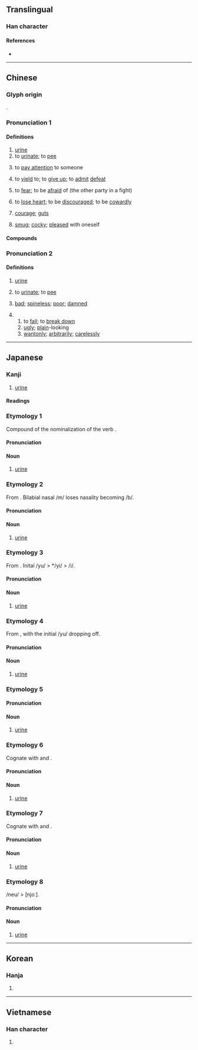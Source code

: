 {{character info/new}}
==Translingual==

===Han character===
{{Han char|rn=44|rad=尸|as=04|sn=7|four=77232|canj=SE|ids=⿸尸水}}

====References====
* {{Han ref|kx=0300.200|dkj=07651|dj=0596.130|hdz=20966.150|uh=5C3F|ud=23615|bh=A7BF|bd=42943}}

----

==Chinese==
{{zh-forms}}

===Glyph origin===
{{Han etym}}
{{Han compound|尸|水|ls=ic|t1=body|t2=water}}.

===Pronunciation 1===
{{zh-pron
|m=niào
|m-s=nyiao4
|c=niu6
|h=pfs=ngiau
|md=niêu
|mn=qz,tp,xm:liō/kh,zz:jiō/niāu
|mn_note=liō, jiō - colloquial; niāu - literary
|w=2'nyiau
|mc=y
|oc=y
|cat=n,v,m:a
}}

====Definitions====
{{zh-hanzi}}

# [[urine]] {{zh-mw|m:泡|c:篤}}
# to [[urinate]]; to [[pee]]
# {{lb|zh|dialectal Mandarin}} to [[pay attention]] to someone
# {{lb|zh|dialectal Mandarin}} to [[yield]] to; to [[give up]]; to [[admit]] [[defeat]]
# {{lb|zh|dialectal Mandarin}} to [[fear]]; to be [[afraid]] of (the other party in a fight)
# {{lb|zh|dialectal Mandarin}} to [[lose heart]]; to be [[discouraged]]; to be [[cowardly]]
# {{lb|zh|dialectal Mandarin}} [[courage]]; [[guts]]
# {{lb|zh|dialectal Mandarin}} [[smug]]; [[cocky]]; [[pleased]] with oneself

====Compounds====
{{zh-der|尿嘧啶|利尿|利尿劑|夜尿症|導尿|導尿管|尿出子|尿囊|尿壺|尿失禁|尿尿|尿尿把把|尿布|尿布疹|尿床|尿急|尿毒症|尿流屁滾|尿液|尿液篩檢|尿炕|尿片|尿療法|尿盆兒|尿素|尿肥|尿袋|尿道|尿道感染|尿道炎|尿酸|尿鱉|尿鱉子|屁滾尿流|屎尿|屎滾尿流|憋尿|抗利尿素|排尿|撒尿|有尿小子|泌尿|泌尿器|泌尿外科|泌尿管|無尿症|糖尿病|紙尿布|紙尿片|紙尿褲|蛋白尿|血尿|輸尿管|遺尿|頻尿|尿崩症}}

===Pronunciation 2===
{{zh-pron
|m=suī
|c=seoi1,syu4
|mn-t=su1
|w=1sr
|cat=n,v,m:a,m:adv
}}

====Definitions====
{{zh-hanzi}}

# {{lb|zh|colloquial}} [[urine]]
# {{lb|zh|colloquial}} to [[urinate]]; to [[pee]]
# {{lb|zh|dialectal Mandarin}} [[bad]]; [[spineless]]; [[poor]]; [[damned]]
# {{lb|zh|Southwestern Mandarin}}
## to [[fail]]; to [[break down]]
## [[ugly]]; [[plain]]-looking
## [[wantonly]]; [[arbitrarily]]; [[carelessly]]

----

==Japanese==

===Kanji===
{{ja-kanji|grade=c|rs=尸04}}

# [[urine]]

====Readings====
{{ja-readings
|goon=にょう<ねう
|kanon=じょう<でう
|kun=ゆまり-, ゆばり-, いばり-, ばり-
}}

===Etymology 1===
Compound of {{m|ja|湯|tr=yu||warm water}} the nominalization of the verb {{m|ja|放る|tr=maru||excrete}}.

====Pronunciation====
{{ja-pron|yomi=k|ゆまり}}

====Noun====
{{ja-noun|ゆまり}}

# [[urine]]

===Etymology 2===
From {{m|ja|尿|tr=yumari}}. Bilabial nasal /m/ loses nasality becoming /b/.

====Pronunciation====
{{ja-pron|yomi=k|ゆばり}}

====Noun====
{{ja-noun|ゆばり}}

# [[urine]]

===Etymology 3===
From {{m|ja|尿|tr=yubari}}. Inital /yu/ > */yi/ > /i/.

====Pronunciation====
{{ja-pron|yomi=k|いばり}}

====Noun====
{{ja-noun|いばり}}

# [[urine]]

===Etymology 4===
From {{m|ja|尿|tr=yubari}}, with the initial /yu/ dropping off.

====Pronunciation====
{{ja-pron|yomi=k|ばり}}

====Noun====
{{ja-noun|ばり}}

# [[urine]]

===Etymology 5===

====Pronunciation====
{{ja-pron|yomi=k|しと}}

====Noun====
{{ja-noun|しと}}

# [[urine]]

===Etymology 6===
Cognate with {{m|ja|尿|tr=shito}} and {{m|ja|尿|tr=shii}}.

====Pronunciation====
{{ja-pron|yomi=k|しし}}

====Noun====
{{ja-noun|しし}}

# [[urine]]

===Etymology 7===
Cognate with {{m|ja|尿|tr=shito}} and {{m|ja|尿|tr=shishi}}.

====Pronunciation====
{{ja-pron|yomi=k|しい}}

====Noun====
{{ja-noun|しい}}

# [[urine]]

===Etymology 8===
/neu/ > [njoː].

====Pronunciation====
{{ja-pron|yomi=o|にょう}}

====Noun====
{{ja-noun|にょう|hhira=ねう}}

# [[urine]]

----

==Korean==

===Hanja===
{{ko-hanja|hangeul=뇨|rv=nyo|mr=nyo}}

# {{defn|lang=ko|sort=尸04}}

----

==Vietnamese==

===Han character===
{{vi-hantu|[[niếu]], [[niệu]]|rs=尸04}}

# {{defn|lang=vi|sort=尸04}}